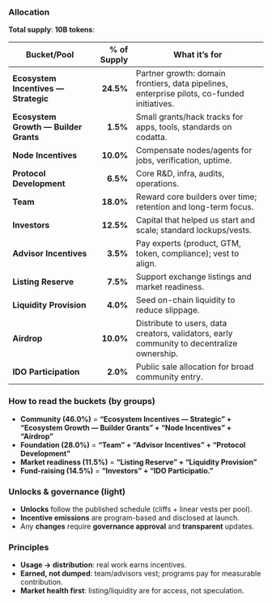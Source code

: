 

### Allocation

<Card title="Tokenomics allocation" img="/diagrams/tokenomics-allocation.png">
</Card>

**Total supply**: **10B tokens**:

| Bucket/Pool                           | % of Supply | What it’s for                                                                               |
| ------------------------------------- | ----------: | ------------------------------------------------------------------------------------------- |
| **Ecosystem Incentives — Strategic**  |   **24.5%** | Partner growth: domain frontiers, data pipelines, enterprise pilots, co-funded initiatives. |
| **Ecosystem Growth — Builder Grants** |    **1.5%** | Small grants/hack tracks for apps, tools, standards on codatta.                             |
| **Node Incentives**                   |   **10.0%** | Compensate nodes/agents for jobs, verification, uptime.                                     |
| **Protocol Development**              |    **6.5%** | Core R&D, infra, audits, operations.                                                        |
| **Team**                              |   **18.0%** | Reward core builders over time; retention and long-term focus.                              |
| **Investors**                         |   **12.5%** | Capital that helped us start and scale; standard lockups/vests.                             |
| **Advisor Incentives**                |    **3.5%** | Pay experts (product, GTM, token, compliance); vest to align.                               |
| **Listing Reserve**                   |    **7.5%** | Support exchange listings and market readiness.                                             |
| **Liquidity Provision**               |    **4.0%** | Seed on-chain liquidity to reduce slippage.                                                 |
| **Airdrop**                           |   **10.0%** | Distribute to users, data creators, validators, early community to decentralize ownership.  |
| **IDO Participation**                 |    **2.0%** | Public sale allocation for broad community entry.                                           |


### How to read the buckets (by groups)

* **Community (46.0%)** = **“Ecosystem Incentives — Strategic” + “Ecosystem Growth — Builder Grants” + “Node Incentives” + “Airdrop”**
* **Foundation (28.0%)** = **“Team” + “Advisor Incentives” + “Protocol Development”**
* **Market readiness (11.5%)** = **“Listing Reserve” + “Liquidity Provision”**
* **Fund-raising (14.5%)** = **“Investors” + “IDO Participatio.”** 

### Unlocks & governance (light)
<Card title="Tokenomics vesting" img="/diagrams/tokenomics-vesting.png">
</Card>

* **Unlocks** follow the published schedule (cliffs + linear vests per pool).
* **Incentive emissions** are program-based and disclosed at launch.
* Any **changes** require **governance approval** and **transparent** updates.

### Principles
* **Usage → distribution**: real work earns incentives.
* **Earned, not dumped**: team/advisors vest; programs pay for measurable contribution.
* **Market health first**: listing/liquidity are for access, not speculation.
